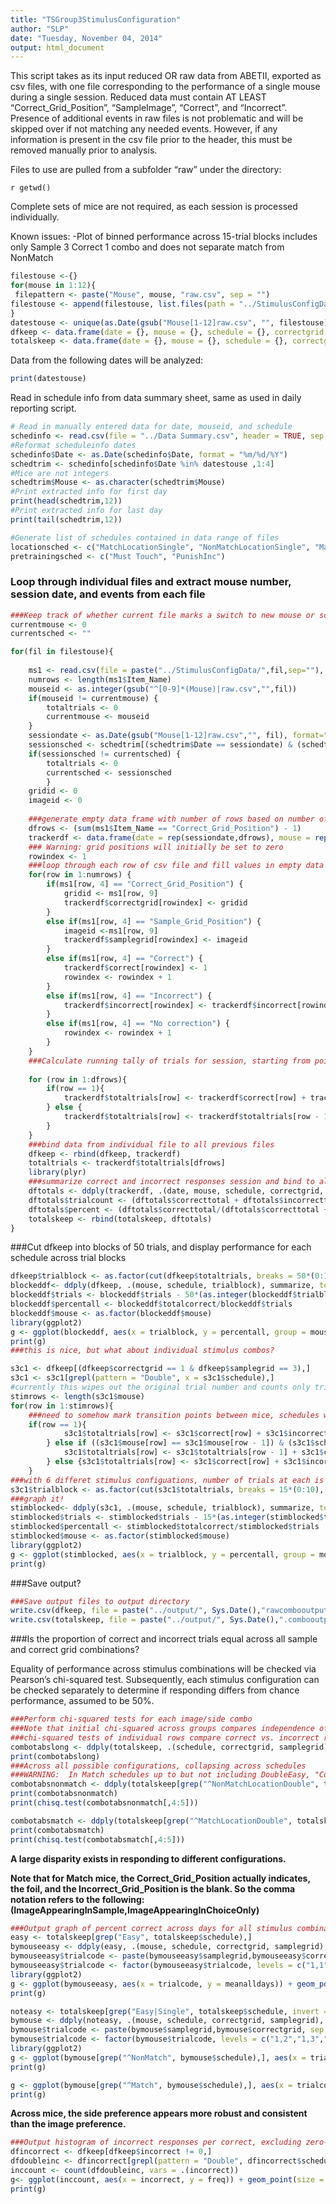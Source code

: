 ```yaml
---
title: "TSGroup3StimulusConfiguration"
author: "SLP"
date: "Tuesday, November 04, 2014"
output: html_document
---
```


This script takes as its input reduced OR raw data from ABETII, exported as csv files, with one file corresponding to the performance of a single mouse during a single session.  Reduced data must contain AT LEAST "Correct_Grid_Position", "SampleImage", "Correct", and "Incorrect".  Presence of additional events in raw files is not problematic and will be skipped over if not matching any needed events.  However, if any information is present in the csv file prior to the header, this must be removed manually prior to analysis.

Files to use are pulled from a subfolder "raw" under the directory: 

`r getwd() ` 

Complete sets of mice are not required, as each session is processed individually.

Known issues:
-Plot of binned performance across 15-trial blocks includes only Sample 3 Correct 1 combo and does not separate match from NonMatch


```r
filestouse <-{}
for(mouse in 1:12){
 filepattern <- paste("Mouse", mouse, "raw.csv", sep = "")
filestouse <- append(filestouse, list.files(path = "../StimulusConfigData/", pattern = filepattern))
}
datestouse <- unique(as.Date(gsub("Mouse[1-12]raw.csv", "", filestouse), format = "%Y%m%d"))
dfkeep <- data.frame(date = {}, mouse = {}, schedule = {}, correctgrid = {}, samplegrid = {}, correct = {}, incorrect = {}, totaltrials = {})
totalskeep <- data.frame(date = {}, mouse = {}, schedule = {}, correctgrid = {}, samplegrid = {}, correcttotal = {}, incorrecttotal = {}, trialcount = {}, percent = {})
```

Data from the following dates will be analyzed:
```r
print(datestouse)
```

Read in schedule info from data summary sheet, same as used in daily reporting script.
```r
# Read in manually entered data for date, mouseid, and schedule
schedinfo <- read.csv(file = "../Data Summary.csv", header = TRUE, sep = ",", stringsAsFactors = FALSE)
#Reformat scheduleinfo dates
schedinfo$Date <- as.Date(schedinfo$Date, format = "%m/%d/%Y")
schedtrim <- schedinfo[schedinfo$Date %in% datestouse ,1:4]
#Mice are not integers
schedtrim$Mouse <- as.character(schedtrim$Mouse)
#Print extracted info for first day
print(head(schedtrim,12))
#Print extracted info for last day
print(tail(schedtrim,12))

#Generate list of schedules contained in data range of files
locationsched <- c("MatchLocationSingle", "NonMatchLocationSingle", "MatchLocationDouble", "NonMatchLocationDouble")
pretrainingsched <- c("Must Touch", "PunishInc")
```

### Loop through individual files and extract mouse number, session date, and events from each file

```r
###Keep track of whether current file marks a switch to new mouse or schedule
currentmouse <- 0
currentsched <- ""

for(fil in filestouse){
        
    ms1 <- read.csv(file = paste("../StimulusConfigData/",fil,sep=""), header = TRUE, stringsAsFactors = FALSE)
    numrows <- length(ms1$Item_Name)
    mouseid <- as.integer(gsub("^[0-9]*(Mouse)|raw.csv","",fil))
    if(mouseid != currentmouse) {
        totaltrials <- 0
        currentmouse <- mouseid
    }
    sessiondate <- as.Date(gsub("Mouse[1-12]raw.csv","", fil), format="%Y%m%d")
    sessionsched <- schedtrim[(schedtrim$Date == sessiondate) & (schedtrim$Mouse == mouseid),4]    
    if(sessionsched != currentsched) {
        totaltrials <- 0
        currentsched <- sessionsched
        }
    gridid <- 0
    imageid <- 0
    
    ###generate empty data frame with number of rows based on number of correct grid positions set in file
    dfrows <- (sum(ms1$Item_Name == "Correct_Grid_Position") - 1)
    trackerdf <- data.frame(date = rep(sessiondate,dfrows), mouse = rep(mouseid,dfrows), schedule = rep(sessionsched,dfrows), correctgrid = rep(0,dfrows), samplegrid = 0, correct = 0, incorrect = 0, totaltrials = 0, row.names = (1:dfrows))
    ### Warning: grid positions will initially be set to zero
    rowindex <- 1
    ###loop through each row of csv file and fill values in empty data frame according to event type
    for(row in 1:numrows) {
        if(ms1[row, 4] == "Correct_Grid_Position") {
            gridid <- ms1[row, 9]
            trackerdf$correctgrid[rowindex] <- gridid
        }
        else if(ms1[row, 4] == "Sample_Grid_Position") {
            imageid <-ms1[row, 9]
            trackerdf$samplegrid[rowindex] <- imageid
        }    
        else if(ms1[row, 4] == "Correct") {
            trackerdf$correct[rowindex] <- 1
            rowindex <- rowindex + 1
        }
        else if(ms1[row, 4] == "Incorrect") {
            trackerdf$incorrect[rowindex] <- trackerdf$incorrect[rowindex] + 1
        }
        else if(ms1[row, 4] == "No correction") {
            rowindex <- rowindex + 1
        }
    }
    ###Calculate running tally of trials for session, starting from point reached in last session for same mouse and schedule.
    
    for (row in 1:dfrows){
        if(row == 1){
            trackerdf$totaltrials[row] <- trackerdf$correct[row] + trackerdf$incorrect[row] + totaltrials
        } else {
            trackerdf$totaltrials[row] <- trackerdf$totaltrials[row - 1] + trackerdf$correct[row] + trackerdf$incorrect[row]
        }
    }
    ###bind data from individual file to all previous files
    dfkeep <- rbind(dfkeep, trackerdf)
    totaltrials <- trackerdf$totaltrials[dfrows]
    library(plyr)
    ###summarize correct and incorrect responses session and bind to all previous sessions
    dftotals <- ddply(trackerdf, .(date, mouse, schedule, correctgrid, samplegrid), summarize, correcttotal = sum(correct), incorrecttotal = sum(incorrect))
    dftotals$trialcount <- (dftotals$correcttotal + dftotals$incorrecttotal)
    dftotals$percent <- (dftotals$correcttotal/(dftotals$correcttotal + dftotals$incorrecttotal))
    totalskeep <- rbind(totalskeep, dftotals)
}
```

###Cut dfkeep into blocks of 50 trials, and display performance for each schedule across trial blocks
```r
dfkeep$trialblock <- as.factor(cut(dfkeep$totaltrials, breaks = 50*(0:12), include.lowest = TRUE, labels = FALSE))
blockeddf<- ddply(dfkeep, .(mouse, schedule, trialblock), summarize, totalcorrect = sum(correct), trials = (max(totaltrials)))
blockeddf$trials <- blockeddf$trials - 50*(as.integer(blockeddf$trialblock)-1)
blockeddf$percentall <- blockeddf$totalcorrect/blockeddf$trials
blockeddf$mouse <- as.factor(blockeddf$mouse)
library(ggplot2)
g <- ggplot(blockeddf, aes(x = trialblock, y = percentall, group = mouse)) + geom_point(aes(color = mouse), size = 4) + geom_line(aes(color = mouse)) + scale_colour_brewer(type = "qual", palette = "Paired") + facet_grid(schedule ~ . ) + facet_wrap( ~ schedule, ncol = 2)
print(g)
###this is nice, but what about individual stimulus combos?

s3c1 <- dfkeep[(dfkeep$correctgrid == 1 & dfkeep$samplegrid == 3),]
s3c1 <- s3c1[grepl(pattern = "Double", x = s3c1$schedule),]
#currently this wipes out the original trial number and counts only trials of the same stimulus configuration type
stimrows <- length(s3c1$mouse)
for(row in 1:stimrows){
    ###need to somehow mark transition points between mice, schedules without excessive forloops???
    if(row == 1){
            s3c1$totaltrials[row] <- s3c1$correct[row] + s3c1$incorrect[row] 
        } else if ((s3c1$mouse[row] == s3c1$mouse[row - 1]) & (s3c1$schedule[row] == s3c1$schedule[row - 1])){
            s3c1$totaltrials[row] <- s3c1$totaltrials[row - 1] + s3c1$correct[row] + s3c1$incorrect[row]
        } else {s3c1$totaltrials[row] <- s3c1$correct[row] + s3c1$incorrect[row]}
    }
###with 6 differet stimulus configuations, number of trials at each is limited.  breaks are thus blocks of 15 trials here vs. 50 trials when all combos are lumped together
s3c1$trialblock <- as.factor(cut(s3c1$totaltrials, breaks = 15*(0:10), include.lowest = TRUE, labels = FALSE))
###graph it!
stimblocked<- ddply(s3c1, .(mouse, schedule, trialblock), summarize, totalcorrect = sum(correct), trials = (max(totaltrials)))
stimblocked$trials <- stimblocked$trials - 15*(as.integer(stimblocked$trialblock)-1)
stimblocked$percentall <- stimblocked$totalcorrect/stimblocked$trials
stimblocked$mouse <- as.factor(stimblocked$mouse)
library(ggplot2)
g <- ggplot(stimblocked, aes(x = trialblock, y = percentall, group = mouse)) + geom_point(aes(color = mouse), size = 4) + geom_line(aes(color = mouse)) + scale_colour_brewer(type = "qual", palette = "Paired") + facet_grid(schedule ~ . ) + facet_wrap( ~ schedule, ncol = 2)
print(g)


```

###Save output?

```r
###Save output files to output directory
write.csv(dfkeep, file = paste("../output/", Sys.Date(),"rawcombooutput.csv",sep=""), row.names = FALSE)
write.csv(totalskeep, file = paste("../output/", Sys.Date(),".combooutput.csv", sep=""), row.names = FALSE)
```

###Is the proportion of correct and incorrect trials equal across all sample and correct grid combinations?

Equality of performance across stimulus combinations will be checked via Pearson's chi-squared test. Subsequently, each stimulus configuration can be checked separately to determine if responding differs from chance performance, assumed to be 50%.


```r
###Perform chi-squared tests for each image/side combo
###Note that initial chi-squared across groups compares independence of distributions, whereas
###chi-squared tests of individual rows compare correct vs. incorrect responding to a hypothetical 50% chance 
combotabslong <- ddply(totalskeep, .(schedule, correctgrid, samplegrid), summarize, totaltrials = sum(trialcount), correct = sum(correcttotal), incorrect = sum(incorrecttotal), meanalldays = (correct/(correct+incorrect)))
print(combotabslong)
###Across all possible configurations, collapsing across schedules
###WARNING:  In Match schedules up to but not including DoubleEasy, "Correct_Grid_Position" actually refers to location of the foil
combotabsnonmatch <- ddply(totalskeep[grep("^NonMatchLocationDouble", totalskeep$schedule),], .(correctgrid, samplegrid), summarize, totaltrials = sum(trialcount), correct = sum(correcttotal), incorrect = sum(incorrecttotal), meanalldays = (correct/(correct+incorrect)))
print(combotabsnonmatch)
print(chisq.test(combotabsnonmatch[,4:5]))

combotabsmatch <- ddply(totalskeep[grep("^MatchLocationDouble", totalskeep$schedule),], .(correctgrid, samplegrid), summarize, totaltrials = sum(trialcount), correct = sum(correcttotal), incorrect = sum(incorrecttotal), meanalldays = (correct/(correct+incorrect)))
print(combotabsmatch)
print(chisq.test(combotabsmatch[,4:5]))

```

**A large disparity exists in responding to different configurations.**


**Note that for Match mice, the Correct_Grid_Position actually indicates, the foil, and the Incorrect_Grid_Position is the blank.  So the comma notation refers to the following: (ImageAppearingInSample,ImageAppearingInChoiceOnly)**

```r

###Output graph of percent correct across days for all stimulus combinations split by mouse
easy <- totalskeep[grep("Easy", totalskeep$schedule),]
bymouseeasy <- ddply(easy, .(mouse, schedule, correctgrid, samplegrid), summarize, totaltrials = sum(trialcount), correct = sum(correcttotal), incorrect = sum(incorrecttotal), meanalldays = (correct/(correct+incorrect)))
bymouseeasy$trialcode <- paste(bymouseeasy$samplegrid,bymouseeasy$correctgrid, sep = ",")
bymouseeasy$trialcode <- factor(bymouseeasy$trialcode, levels = c("1,1","3,1","1,3","3,3"))
library(ggplot2)
g <- ggplot(bymouseeasy, aes(x = trialcode, y = meanalldays)) + geom_point(aes(color = schedule),size = 4) + geom_text(aes(x = trialcode, y = -0.05, label = totaltrials)) + coord_cartesian(ylim = c(-.1,1.1)) + facet_wrap(~ mouse, ncol = 2) + ggtitle("Mice on Easy Schedules have strong Left side biases")
print(g)

noteasy <- totalskeep[grep("Easy|Single", totalskeep$schedule, invert = TRUE),]
bymouse <- ddply(noteasy, .(mouse, schedule, correctgrid, samplegrid), summarize, totaltrials = sum(trialcount), correct = sum(correcttotal), incorrect = sum(incorrecttotal), meanalldays = (correct/(correct+incorrect)))
bymouse$trialcode <- paste(bymouse$samplegrid,bymouse$correctgrid, sep = ",")
bymouse$trialcode <- factor(bymouse$trialcode, levels = c("1,2","1,3","2,1","2,3","3,1","3,2"))
library(ggplot2)
g <- ggplot(bymouse[grep("^NonMatch", bymouse$schedule),], aes(x = trialcode, y = meanalldays)) + geom_point(aes(color = schedule),size = 4) + geom_text(aes(x = trialcode, y = -0.05, label = totaltrials)) + coord_cartesian(ylim = c(-.1,1.10)) + facet_wrap(~ mouse, ncol = 2) + ggtitle("Mice on NonMatch Schedules also prefer left, except #3")
print(g)

g <- ggplot(bymouse[grep("^Match", bymouse$schedule),], aes(x = trialcode, y = meanalldays)) + geom_point(aes(color = schedule),size = 4) + geom_text(aes(x = trialcode, y = -0.05, label = totaltrials)) + coord_cartesian(ylim = c(-.1,1.10)) + facet_wrap(~ mouse, ncol = 2) + ggtitle("Location preference not as clear in Match mice.  #2 prefers center, #7 prefers left, #8 dislikes center")
print(g)
```

**Across mice, the side preference appears more robust and consistent than the image preference.**

```r
###Output histogram of incorrect responses per correct, excluding zero-incorrect sequences.
dfincorrect <- dfkeep[dfkeep$incorrect != 0,]
dfdoubleinc <- dfincorrect[grepl(pattern = "Double", dfincorrect$schedule),]
inccount <- count(dfdoubleinc, vars = .(incorrect))
g<- ggplot(inccount, aes(x = incorrect, y = freq)) + geom_point(size = 4)
print(g)
```